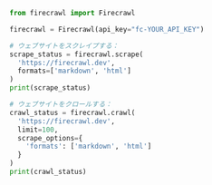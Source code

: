 ```python Python
from firecrawl import Firecrawl

firecrawl = Firecrawl(api_key="fc-YOUR_API_KEY")

# ウェブサイトをスクレイプする：
scrape_status = firecrawl.scrape(
  'https://firecrawl.dev', 
  formats=['markdown', 'html']
)
print(scrape_status)

# ウェブサイトをクロールする：
crawl_status = firecrawl.crawl(
  'https://firecrawl.dev', 
  limit=100, 
  scrape_options={
    'formats': ['markdown', 'html']
  }
)
print(crawl_status)
```
